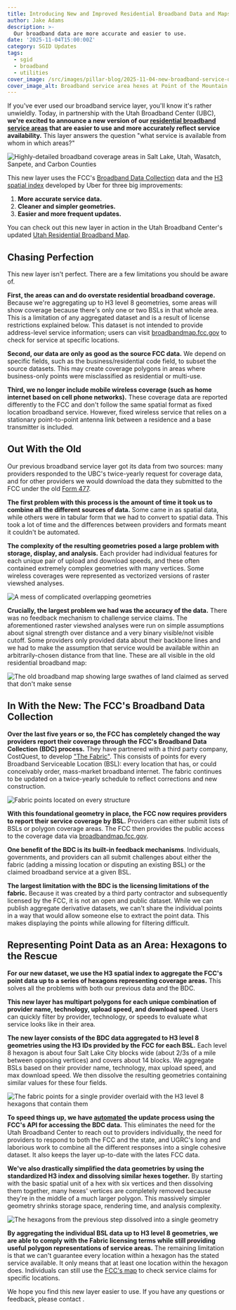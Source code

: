 ```yaml
---
title: Introducing New and Improved Residential Broadband Data and Maps
author: Jake Adams
description: >-
  Our broadband data are more accurate and easier to use.
date: '2025-11-04T15:00:00Z'
category: SGID Updates
tags:
  - sgid
  - broadband
  - utilities
cover_image: /src/images/pillar-blog/2025-11-04-new-broadband-service-data/cover-photo.png
cover_image_alt: Broadband service area hexes at Point of the Mountain
---
```



If you've ever used our broadband service layer, you'll know it's rather unwieldly. Today, in partnership with the Utah Broadband Center (UBC), **we're excited to announce a new version of our [residential broadband service areas](/products/sgid/utilities/broadband-internet) that are easier to use and more accurately reflect service availability.** This layer answers the question "what service is available from whom in which areas?"

<Image
  src={stateOverview}
  loading="lazy"
  alt="Highly-detailed broadband coverage areas in Salt Lake, Utah, Wasatch, Sanpete, and Carbon Counties"
/>

This new layer uses the FCC's [Broadband Data Collection](https://www.fcc.gov/BroadbandData) data and the [H3 spatial index](https://h3geo.org/) developed by Uber for three big improvements:

1. **More accurate service data.**
1. **Cleaner and simpler geometries.**
1. **Easier and more frequent updates.**

You can check out this new layer in action in the Utah Broadband Center's updated [Utah Residential Broadband Map](https://experience.arcgis.com/experience/fd3d37443c24466c88f64850ce37d91f).

## Chasing Perfection

This new layer isn't perfect. There are a few limitations you should be aware of.

**First, the areas can and do overstate residential broadband coverage.** Because we're aggregating up to H3 level 8 geometries, some areas will show coverage because there's only one or two BSLs in that whole area. This is a limitation of any aggregated dataset and is a result of license restrictions explained below. This dataset is not intended to provide address-level service information; users can visit [broadbandmap.fcc.gov](https://broadbandmap.fcc.gov) to check for service at specific locations.

**Second, our data are only as good as the source FCC data.** We depend on specific fields, such as the business/residential code field, to subset the source datasets. This may create coverage polygons in areas where business-only points were misclassified as residential or multi-use.

**Third, we no longer include mobile wireless coverage (such as home internet based on cell phone networks).** These coverage data are reported differently to the FCC and don't follow the same spatial format as fixed location broadband service. However, fixed wireless service that relies on a stationary point-to-point antenna link between a residence and a base transmitter is included.

## Out With the Old

Our previous broadband service layer got its data from two sources: many providers responded to the UBC's twice-yearly request for coverage data, and for other providers we would download the data they submitted to the FCC under the old [Form 477](https://www.fcc.gov/general/broadband-deployment-data-fcc-form-477).

**The first problem with this process is the amount of time it took us to combine all the different sources of data.** Some came in as spatial data, while others were in tabular form that we had to convert to spatial data. This took a lot of time and the differences between providers and formats meant it couldn't be automated.

**The complexity of the resulting geometries posed a large problem with storage, display, and analysis.** Each provider had individual features for each unique pair of upload and download speeds, and these often contained extremely complex geometries with many vertices. Some wireless coverages were represented as vectorized versions of raster viewshed analyses.

<Image src={existingLayer} loading="lazy" alt="A mess of complicated overlapping geometries" />

**Crucially, the largest problem we had was the accuracy of the data.** There was no feedback mechanism to challenge service claims. The aforementioned raster viewshed analyses were run on simple assumptions about signal strength over distance and a very binary visible/not visible cutoff. Some providers only provided data about their backbone lines and we had to make the assumption that service would be available within an arbitrarily-chosen distance from that line. These are all visible in the old residential broadband map:

<Image
  src={existingMap}
  loading="lazy"
  alt="The old broadband map showing large swathes of land claimed as served that don't make sense"
/>

## In With the New: The FCC's Broadband Data Collection

**Over the last five years or so, the FCC has completely changed the way providers report their coverage through the FCC's Broadband Data Collection (BDC) process.** They have partnered with a third party company, CostQuest, to develop ["The Fabric"](https://www.fcc.gov/BroadbandData). This consists of points for every Broadband Serviceable Location (BSL): every location that has, or could conceivably order, mass-market broadband internet. The fabric continues to be updated on a twice-yearly schedule to reflect corrections and new construction.

<Image src={fabricPoints} loading="lazy" alt="Fabric points located on every structure" />

**With this foundational geometry in place, the FCC now requires providers to report their service coverage by BSL.** Providers can either submit lists of BSLs or polygon coverage areas. The FCC then provides the public access to the coverage data via [broadbandmap.fcc.gov](https://broadbandmap.fcc.gov).

**One benefit of the BDC is its built-in feedback mechanisms**. Individuals, governments, and providers can all submit challenges about either the fabric (adding a missing location or disputing an existing BSL) or the claimed broadband service at a given BSL.

**The largest limitation with the BDC is the licensing limitations of the fabric.** Because it was created by a third party contractor and subsequently licensed by the FCC, it is not an open and public dataset. While we can publish aggregate derivative datasets, we can't share the individual points in a way that would allow someone else to extract the point data. This makes displaying the points while allowing for filtering difficult.

## Representing Point Data as an Area: Hexagons to the Rescue

**For our new dataset, we use the H3 spatial index to aggregate the FCC's point data up to a series of hexagons representing coverage areas.** This solves all the problems with both our previous data and the BDC.

**This new layer has multipart polygons for each unique combination of provider name, technology, upload speed, and download speed.** Users can quickly filter by provider, technology, or speeds to evaluate what service looks like in their area.

**The new layer consists of the BDC data aggregated to H3 level 8 geometries using the H3 IDs provided by the FCC for each BSL.** Each level 8 hexagon is about four Salt Lake City blocks wide (about 2/3s of a mile between opposing vertices) and covers about 14 blocks. We aggregate BSLs based on their provider name, technology, max upload speed, and max download speed. We then dissolve the resulting geometries containing similar values for these four fields.

<Image
  src={pointsToHexes}
  loading="lazy"
  alt="The fabric points for a single provider overlaid with the H3 level 8 hexagons that contain them"
/>

**To speed things up, we have [automated](https://github.com/agrc/broadband-data/blob/main/src/broadband/main.py) the update process using the FCC's API for accessing the BDC data.** This eliminates the need for the Utah Broadband Center to reach out to providers individually, the need for providers to respond to both the FCC and the state, and UGRC's long and laborious work to combine all the different responses into a single cohesive dataset. It also keeps the layer up-to-date with the lates FCC data.

**We've also drastically simplified the data geometries by using the standardized H3 index and dissolving similar hexes together.** By starting with the basic spatial unit of a hex with six vertices and then dissolving them together, many hexes' vertices are completely removed because they're in the middle of a much larger polygon. This massively simpler geometry shrinks storage space, rendering time, and analysis complexity.

<Image src={dissolvedHexes} loading="lazy" alt="The hexagons from the previous step dissolved into a single geometry" />

**By aggregating the individual BSL data up to H3 level 8 geometries, we are able to comply with the Fabric licensing terms while still providing useful polygon representations of service areas.** The remaining limitation is that we can't guarantee every location within a hexagon has the stated service available. It only means that at least one location within the hexagon does. Individuals can still use the [FCC's map](https://broadbandmap.fcc.gov) to check service claims for specific locations.

We hope you find this new layer easier to use. If you have any questions or feedback, please contact <Contacts inline subject={frontmatter.title} contactKey='broadband' />.
